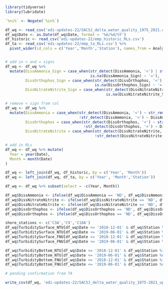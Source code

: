```r
library(tidyverse)
library(lubridate)

`%ni%` <- Negate(`%in%`)
```

```r
df_wq <- read_csv('edi-updates-22/SACSJ_delta_water_quality_1975_2021.csv', col_types = 'c')
df_wq$Date <- as.Date(df_wq$Date, format = '%m/%d/%Y')
df_historic <- read_csv('edi-updates-22/emp_historic_RLs.csv')
df_ta <- read_csv('edi-updates-22/emp_ta_RLs.csv') %>%
  pivot_wider(id_cols = c('Year','Month','Station'), names_from = Analyte, values_from = RL)
```

```r

```

```r
# add in < and = signs
df_wq <- df_wq %>%
  mutate(DissAmmonia_Sign = case_when(str_detect(DissAmmonia, '<') | str_detect(DissAmmonia, 'ND') ~ '<',
                                      is.na(DissAmmonia_Sign) ~ '='),
         DissOrthophos_Sign = case_when(str_detect(DissOrthophos, '<') | str_detect(DissOrthophos, 'ND') ~ '<',
                                        is.na(DissOrthophos_Sign) ~ '='),
         DissNitrateNitrite_Sign = case_when(str_detect(DissNitrateNitrite, '<') | str_detect(DissNitrateNitrite, 'ND') ~ '<',
                                             is.na(DissNitrateNitrite_Sign) ~ '='))

# remove < sign from col
df_wq <- df_wq %>%
  mutate(DissAmmonia = case_when(str_detect(DissAmmonia, '<') ~ str_remove(DissAmmonia, '<'),
                                 !str_detect(DissAmmonia, '<') ~ DissAmmonia),
         DissOrthophos = case_when(str_detect(DissOrthophos, '<') ~ str_remove(DissOrthophos, '<'),
                                   !str_detect(DissOrthophos, '<') ~ DissOrthophos),
         DissNitrateNitrite = case_when(str_detect(DissNitrateNitrite, '<') ~ str_remove(DissNitrateNitrite, '<'),
                                        !str_detect(DissNitrateNitrite, '<') ~ DissNitrateNitrite))

# add in RLs
df_wq <- df_wq %>% mutate(
  Year = year(Date),
  Month = month(Date)
)

df_wq <- left_join(df_wq, df_historic, by = c('Year', 'Month'))
df_wq <- left_join(df_wq, df_ta, by = c('Year', 'Month','Station'))

df_wq <- df_wq %>% subset(select = -c(Year, Month))

df_wq$DissAmmonia <- ifelse(df_wq$DissAmmonia == 'ND', df_wq$DissAmmonia_RL, df_wq$DissAmmonia)
df_wq$DissNitrateNitrite <- ifelse(df_wq$DissNitrateNitrite == 'ND', df_wq$DissNitrateNitrite_RL, df_wq$DissNitrateNitrite)
df_wq$DissNitrateNitrite <- ifelse(df_wq$DissNitrateNitrite == 'ND', df_wq$DissNitrateNitrite_TA_RL, df_wq$DissNitrateNitrite)
df_wq$DissOrthophos <- ifelse(df_wq$DissOrthophos == 'ND', df_wq$DissOrthophos_RL, df_wq$DissOrthophos)
df_wq$DissOrthophos <- ifelse(df_wq$DissOrthophos == 'ND', df_wq$DissOrthophos_TA_RL, df_wq$DissOrthophos)
```

```r
shore_stations <- c('C3A','C9','C10A')
df_wq$TurbiditySurface_NTU[df_wq$Date <= '2018-12-01' & df_wq$Station %in% shore_stations] <- df_wq$TurbiditySurface_FNU
df_wq$TurbiditySurface_NTU[df_wq$Date <= '2019-06-01' & df_wq$Station %ni% shore_stations] <- df_wq$TurbiditySurface_FNU
df_wq$TurbiditySurface_FNU[df_wq$Date <= '2018-12-01' & df_wq$Station %in% shore_stations] <- NA
df_wq$TurbiditySurface_FNU[df_wq$Date <= '2019-06-01' & df_wq$Station %ni% shore_stations] <- NA

df_wq$TurbidityBottom_NTU[df_wq$Date <= '2018-12-01' & df_wq$Station %in% shore_stations] <- df_wq$TurbidityBottom_FNU
df_wq$TurbidityBottom_NTU[df_wq$Date <= '2019-06-01' & df_wq$Station %ni% shore_stations] <- df_wq$TurbidityBottom_FNU
df_wq$TurbidityBottom_FNU[df_wq$Date <= '2018-12-01' & df_wq$Station %in% shore_stations] <- NA
df_wq$TurbidityBottom_FNU[df_wq$Date <= '2019-06-01' & df_wq$Station %ni% shore_stations] <- NA
```

```r
# pending confirmation from TA
```

```r
write_csv(df_wq, 'edi-updates-22/SACSJ_delta_water_quality_1975-2021_updated.csv')
```

